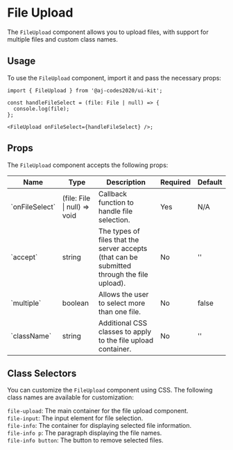 
<Meta of={FileUploadStories} />

# File Upload

The `FileUpload` component allows you to upload files, with support for multiple files and custom class names.

<Canvas of={FileUploadStories.Default} />

## Usage

To use the `FileUpload` component, import it and pass the necessary props:

```tsx
import { FileUpload } from '@aj-codes2020/ui-kit';

const handleFileSelect = (file: File | null) => {
  console.log(file);
};

<FileUpload onFileSelect={handleFileSelect} />;
```

## Props

The `FileUpload` component accepts the following props:

<div style={{ overflowX: 'auto' }}>
  <table style={{ width: '100%' }}>
    <thead>
      <tr>
        <th>Name</th>
        <th>Type</th>
        <th>Description</th>
        <th>Required</th>
        <th>Default</th>
      </tr>
    </thead>
    <tbody>
      <tr>
        <td>`onFileSelect`</td>
        <td>(file: File | null) => void</td>
        <td>Callback function to handle file selection.</td>
        <td>Yes</td>
        <td>N/A</td>
      </tr>
      <tr>
        <td>`accept`</td>
        <td>string</td>
        <td>The types of files that the server accepts (that can be submitted through the file upload).</td>
        <td>No</td>
        <td>''</td>
      </tr>
      <tr>
        <td>`multiple`</td>
        <td>boolean</td>
        <td>Allows the user to select more than one file.</td>
        <td>No</td>
        <td>false</td>
      </tr>
      <tr>
        <td>`className`</td>
        <td>string</td>
        <td>Additional CSS classes to apply to the file upload container.</td>
        <td>No</td>
        <td>''</td>
      </tr>
    </tbody>
  </table>
</div>

## Class Selectors

You can customize the `FileUpload` component using CSS. The following class names are available for customization:

`file-upload`: The main container for the file upload component.\
`file-input`: The input element for file selection.\
`file-info`: The container for displaying selected file information.\
`file-info p`: The paragraph displaying the file names.\
`file-info button`: The button to remove selected files.
